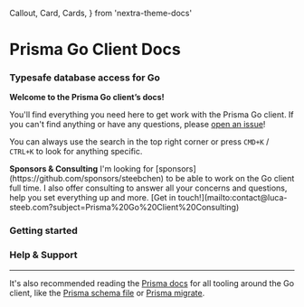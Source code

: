   Callout,
  Card,
  Cards,
} from 'nextra-theme-docs'

# Prisma Go Client Docs
### Typesafe database access for Go

**Welcome to the Prisma Go client’s docs!**

You'll find everything you need here to get work with the Prisma Go client.
If you can't find anything or have any questions, please [open an issue](https://github.com/steebchen/prisma-client-go/issues/new/choose)!

You can always use the search in the top right corner or press `CMD+K` / `CTRL+K` to look for anything specific.

<Callout type="info" emoji="ℹ️">
  <b>Sponsors & Consulting</b> I'm looking for [sponsors](https://github.com/sponsors/steebchen) to be able to work on the Go client full time. I also offer consulting to answer all your concerns and questions, help you set everything up and more. [Get in touch!](mailto:contact@luca-steeb.com?subject=Prisma%20Go%20Client%20Consulting)
</Callout>

### Getting started

<Cards className="flex flex-wrap">
  <Card href="/docs/getting-started/quickstart" icon={''} title={'Quickstart'} arrow={true}/>
  <Card href="/docs/walkthrough/introduction" icon={''} title={'Walkthrough'} arrow={true}/>
  <Card href="/docs/reference/features" icon={''} title={'Features'} arrow={true}/>
  <Card href="/docs/reference/deploy" icon={''} title={'Deploy'} arrow={true}/>
</Cards>

### Help & Support

<Cards className="flex flex-wrap">
  <Card href="/docs/help" icon={''} title={'Bug reports & feature requests'} arrow={true}/>
  <Card href="/docs/community" icon={''} title={'Community'} arrow={true}/>
</Cards>

---

It's also recommended reading the [Prisma docs](https://prisma.io/docs) for all tooling around the Go client, like the [Prisma schema file](https://www.prisma.io/docs/reference/tools-and-interfaces/prisma-schema/prisma-schema-file) or [Prisma migrate](https://www.prisma.io/docs/reference/tools-and-interfaces/prisma-migrate).
